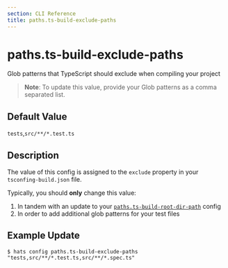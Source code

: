 ```yaml
---
section: CLI Reference
title: paths.ts-build-exclude-paths
---
```


# paths.ts-build-exclude-paths

Glob patterns that TypeScript should exclude when compiling your project

> **Note**: To update this value, provide your Glob patterns as a comma separated list.

## Default Value

`tests`,`src/**/*.test.ts`

## Description

The value of this config is assigned to the `exclude` property in your `tsconfing-build.json` file.

Typically, you should **only** change this value:

1. In tandem with an update to your [`paths.ts-build-root-dir-path`](/docs/cli-reference/paths-ts-build-root-dir-path) config
1. In order to add additional glob patterns for your test files

## Example Update

```
$ hats config paths.ts-build-exclude-paths "tests,src/**/*.test.ts,src/**/*.spec.ts"
```
